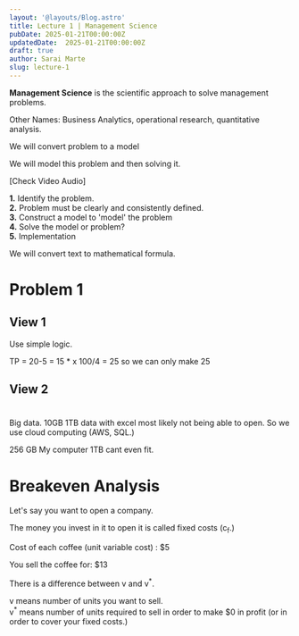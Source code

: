 ```yaml
---
layout: '@layouts/Blog.astro'
title: Lecture 1 | Management Science
pubDate: 2025-01-21T00:00:00Z 
updatedDate:  2025-01-21T00:00:00Z 
draft: true
author: Sarai Marte
slug: lecture-1
---
```


**Management Science** is the scientific approach to solve management problems.

Other Names: Business Analytics, operational research, quantitative analysis. 

We will convert problem to a model 

We will model this problem and then solving it. 

[Check Video Audio]

**1.** Identify the problem.   
**2.** Problem must be clearly and consistently defined.   
**3.** Construct a model to 'model' the problem   
**4.** Solve the model or problem?   
**5.** Implementation  

We will convert text to mathematical formula. 

# Problem 1

## View 1
Use simple logic.

TP = 20-5 = 15 * x
100/4 = 25 so we can only make 25 

## View 2

# 
Big data.
10GB 1TB data with excel most likely not being able to open.
So we use cloud computing (AWS, SQL.)

256 GB My computer  1TB cant even fit. 

# Breakeven Analysis 

Let's say you want to open a company. 

The money you invest in it to open it is called fixed costs (c<sub>f</sub>.)

Cost of each coffee (unit variable cost) : $5 

You sell the coffee for: $13

There is a difference between v and v<sup>*</sup>. 

v means number of units you want to sell.   
 v<sup>*</sup> means number of units required to sell in order to make $0 in profit (or in order to cover your fixed costs.)  
